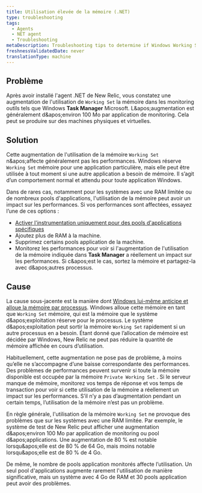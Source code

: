 ```yaml
---
title: Utilisation élevée de la mémoire (.NET)
type: troubleshooting
tags:
  - Agents
  - NET agent
  - Troubleshooting
metaDescription: Troubleshooting tips to determine if Windows Working Set memory usage is a concern after you install New Relic's .NET agent for your app.
freshnessValidatedDate: never
translationType: machine
---
```


## Problème

Après avoir installé l&apos;agent .NET de New Relic, vous constatez une augmentation de l&apos;utilisation de `Working Set` la mémoire dans les monitoring outils tels que Windows <DNT>**Task Manager**</DNT> Microsoft. L&amp;apos;augmentation est généralement d&amp;apos;environ 100 Mo par application de monitoring. Cela peut se produire sur des machines physiques et virtuelles.

## Solution

Cette augmentation de l&apos;utilisation de la mémoire `Working Set` n&amp;apos;affecte généralement pas les performances. Windows réserve `Working Set` mémoire pour une application particulière, mais elle peut être utilisée à tout moment si une autre application a besoin de mémoire. Il s’agit d’un comportement normal et attendu pour toute application Windows.

Dans de rares cas, notamment pour les systèmes avec une RAM limitée ou de nombreux pools d&apos;applications, l&apos;utilisation de la mémoire peut avoir un impact sur les performances. Si vos performances sont affectées, essayez l’une de ces options :

* [Activer l&apos;instrumentation uniquement pour des pools d&apos;applications spécifiques](/docs/agents/net-agent/configuration/net-agent-configuration#include_exclude_apps)
* Ajoutez plus de RAM à la machine.
* Supprimez certains pools application de la machine.
* Monitorez les performances pour voir si l&apos;augmentation de l&apos;utilisation de la mémoire indiquée dans <DNT>**Task Manager**</DNT> a réellement un impact sur les performances. Si c&amp;apos;est le cas, sortez la mémoire et partagez-la avec d&amp;apos;autres processus.

## Cause

La cause sous-jacente est la manière dont [Windows lui-même anticipe et alloue la mémoire par processus](https://docs.microsoft.com/en-us/windows/win32/memory/working-set). Windows alloue cette mémoire en tant que `Working Set` mémoire, qui est la mémoire que le système d&amp;apos;exploitation réserve pour le processus. Le système d&amp;apos;exploitation peut sortir la mémoire `Working Set` rapidement si un autre processus en a besoin. Étant donné que l’allocation de mémoire est décidée par Windows, New Relic ne peut pas réduire la quantité de mémoire affichée en cours d’utilisation.

Habituellement, cette augmentation ne pose pas de problème, à moins qu’elle ne s’accompagne d’une baisse correspondante des performances. Des problèmes de performances peuvent survenir si toute la mémoire disponible est occupée par la mémoire `Private Working Set` . Si le serveur manque de mémoire, monitorez vos temps de réponse et vos temps de transaction pour voir si cette utilisation de la mémoire a réellement un impact sur les performances. S’il n’y a pas d’augmentation pendant un certain temps, l’utilisation de la mémoire n’est pas un problème.

En règle générale, l&apos;utilisation de la mémoire `Working Set` ne provoque des problèmes que sur les systèmes avec une RAM limitée. Par exemple, le système de test de New Relic peut afficher une augmentation d&amp;apos;environ 100 Mo par application de monitoring ou pool d&amp;apos;applications. Une augmentation de 80 % est notable lorsqu&amp;apos;elle est de 80 % de 64 Go, mais moins notable lorsqu&amp;apos;elle est de 80 % de 4 Go.

De même, le nombre de pools application monitorés affecte l’utilisation. Un seul pool d&apos;applications augmente rarement l&apos;utilisation de manière significative, mais un système avec 4 Go de RAM et 30 pools application peut avoir des problèmes.